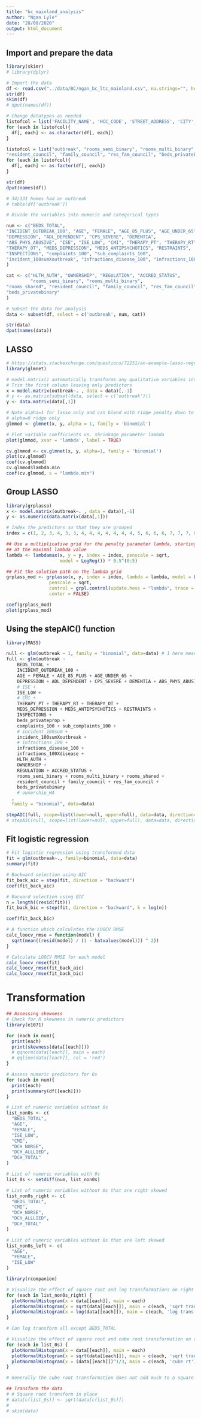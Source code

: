 ```yaml
---
title: "bc_mainland_analysis"
author: "Ngan Lyle"
date: "28/08/2020"
output: html_document
---
```

## Import and prepare the data
```r
library(skimr)
# library(dplyr)

# Import the data
df <- read.csv("../data/BC/ngan_bc_ltc_mainland.csv", na.strings="", header=TRUE)
str(df)
skim(df)
# dput(names(df))
```


```r
# Change datatypes as needed
listofcol = list('FACILITY_NAME', 'HCC_CODE', 'STREET_ADDRESS', 'CITY', 'POSTAL')
for (each in listofcol){
  df[, each] <- as.character(df[, each])
}

listofcol = list("outbreak", "rooms_semi_binary", "rooms_multi_binary", "rooms_shared", 
"resident_council", "family_council", "res_fam_council", "beds_privatebinary")
for (each in listofcol){
  df[, each] <- as.factor(df[, each])
}

str(df)
dput(names(df))

# 34/131 homes had an outbreak
# table(df['outbreak'])
```

```r
# Divide the variables into numeric and categorical types

num <- c("BEDS_TOTAL", 
"INCIDENT_OUTBREAK_100", "AGE", "FEMALE", "AGE_85_PLUS", "AGE_UNDER_65", 
"DEPRESSION", "ADL_DEPENDENT", "CPS_SEVERE", "DEMENTIA", 
"ABS_PHYS_ABUSIVE", "ISE", "ISE_LOW", "CMI", "THERAPY_PT", "THERAPY_RT", 
"THERAPY_OT", "MEDS_DEPRESSION", "MEDS_ANTIPSYCHOTICS", "RESTRAINTS", 
"INSPECTIONS", "complaints_100", "sub_complaints_100", 
"incident_100sumXoutbreak", "infractions_disease_100", "infractions_100Xdisease"
)

cat <- c("HLTH_AUTH", "OWNERSHIP", "REGULATION", "ACCRED_STATUS", 
         "rooms_semi_binary", "rooms_multi_binary", 
"rooms_shared", "resident_council", "family_council", "res_fam_council", 
"beds_privatebinary"
)

# Subset the data for analysis
data <- subset(df, select = c('outbreak', num, cat))

str(data)
dput(names(data))

```

## LASSO
```r
# https://stats.stackexchange.com/questions/72251/an-example-lasso-regression-using-glmnet-for-binary-outcome
library(glmnet)

# model.matrix() automatically transforms any qualitative variables into dummy variables
# Trim the first column leaving only predictors
x = model.matrix(outbreak~. , data = data)[,-1]
# y <- as.matrix(subset(data, select = c('outbreak')))
y <- data.matrix(data[,1])

# Note alpha=1 for lasso only and can blend with ridge penalty down to
# alpha=0 ridge only
glmmod <- glmnet(x, y, alpha = 1, family = 'binomial')

# Plot variable coefficients vs. shrinkage parameter lambda
plot(glmmod, xvar = 'lambda', label = TRUE)

cv.glmmod <- cv.glmnet(x, y, alpha=1, family = 'binomial')
plot(cv.glmmod)
coef(cv.glmmod)
cv.glmmod$lambda.min
coef(cv.glmmod, s = "lambda.min")

```

## Group LASSO
```r
library(grplasso)
x <- model.matrix(outbreak~. , data = data)[,-1]
y <- as.numeric(data.matrix(data[,1]))

# Index the predictors so that they are grouped
index = c(1, 2, 3, 4, 3, 3, 4, 4, 4, 4, 4, 4, 4, 5, 6, 6, 6, 7, 7, 7, 8, 9, 9, 10, 11, 12, 13, 14, 15, 16, 17, 18, 19, 20, 21, 22, 23, 24, 25, 26)

## Use a multiplicative grid for the penalty parameter lambda, starting
## at the maximal lambda value
lambda <- lambdamax(x, y = y, index = index, penscale = sqrt,
                    model = LogReg()) * 0.5^(0:5)

## Fit the solution path on the lambda grid
grplass_mod <- grplasso(x, y, index = index, lambda = lambda, model = LogReg(),
                penscale = sqrt,
                control = grpl.control(update.hess = "lambda", trace = 0),
                center = FALSE)

coef(grplass_mod)
plot(grplass_mod)

```
  

## Using the stepAIC() function
```r
library(MASS)

null <- glm(outbreak ~ 1, family = "binomial", data=data) # 1 here means the intercept 
full <- glm(outbreak ~ 
    BEDS_TOTAL + 
    INCIDENT_OUTBREAK_100 +
    AGE + FEMALE + AGE_85_PLUS + AGE_UNDER_65 +
    DEPRESSION + ADL_DEPENDENT + CPS_SEVERE + DEMENTIA + ABS_PHYS_ABUSIVE +
    # ISE + 
    ISE_LOW + 
    # CMI + 
    THERAPY_PT + THERAPY_RT + THERAPY_OT +
    MEDS_DEPRESSION + MEDS_ANTIPSYCHOTICS + RESTRAINTS +
    INSPECTIONS + 
    beds_privateprop +
    complaints_100 + sub_complaints_100 +
    # incident_100sum +
    incident_100sumXoutbreak +
    # infractions_100 +
    infractions_disease_100 +
    infractions_100Xdisease +
    HLTH_AUTH + 
    OWNERSHIP +
    REGULATION + ACCRED_STATUS + 
    rooms_semi_binary + rooms_multi_binary + rooms_shared +
    resident_council + family_council + res_fam_council + 
    beds_privatebinary 
    # ownership_HA
  ,
  family = "binomial", data=data)

stepAIC(full, scope=list(lower=null, upper=full), data=data, direction='backward')
# stepAIC(null, scope=list(lower=null, upper=full), data=data, direction='forward')
```

## Fit logistic regression
```r
# Fit logistic regression using transformed data
fit = glm(outbreak~., family=binomial, data=data)
summary(fit)
```

```r
# Backward selection using AIC
fit_back_aic = step(fit, direction = "backward")
coef(fit_back_aic)

# Bacward selection using BIC
n = length((resid(fit)))
fit_back_bic = step(fit, direction = "backward", k = log(n))

coef(fit_back_bic)

# A function which calculates the LOOCV RMSE
calc_loocv_rmse = function(model) {
  sqrt(mean((resid(model) / (1 - hatvalues(model))) ^ 2))
}

# Calculate LOOCV RMSE for each model
calc_loocv_rmse(fit)
calc_loocv_rmse(fit_back_aic)
calc_loocv_rmse(fit_back_bic)
```

# Transformation
```r
## Assessing skewness
# Check for R skewness in numeric predictors
library(e1071)

for (each in num){
  print(each)
  print(skewness(data[[each]]))
  # qqnorm(data[[each]], main = each)
  # qqline(data[[each]], col = 'red')
}

# Assess numeric predictors for 0s
for (each in num){
  print(each)
  print(summary(df[[each]]))
}

# List of numeric variables without 0s
list_non0s <- c(
  "BEDS_TOTAL", 
  "AGE", 
  "FEMALE", 
  "ISE_LOW", 
  "CMI", 
  "DCH_NURSE",
  "DCH_ALLLIED",
  "DCH_TOTAL"
)

# List of numeric variables with 0s
list_0s <- setdiff(num, list_non0s)

# List of numeric variables without 0s that are right skewed
list_non0s_right <- c(
  "BEDS_TOTAL", 
  "CMI", 
  "DCH_NURSE",
  "DCH_ALLLIED",
  "DCH_TOTAL"
)

# List of numeric variables without 0s that are left skewed
list_non0s_left <- c(
  "AGE", 
  "FEMALE", 
  "ISE_LOW"
)

library(rcompanion)

# Visualize the effect of square root and log transformations on right skewed data without 0s
for (each in list_non0s_right) {  
  plotNormalHistogram(x = data[[each]], main = each)
  plotNormalHistogram(x = sqrt(data[[each]]), main = c(each, 'sqrt trans'))
  plotNormalHistogram(x = log(data[[each]]), main = c(each, 'log trans'))
}

# Can log transform all except BEDS_TOTAL

# Visualize the effect of square root and cube root transformation on right skewed data with 0s
for (each in list_0s) {  
  plotNormalHistogram(x = data[[each]], main = each)
  plotNormalHistogram(x = sqrt(data[[each]]), main = c(each, 'sqrt trans'))
  plotNormalHistogram(x = (data[[each]])^1/3, main = c(each, 'cube rt'))
}

# Generally the cube root transformation does not add much to a square root transformation

## Transform the data
# # Square root transform in place
# data[c(list_0s)] <- sqrt(data[c(list_0s)])
# 
# skim(data)


```

```r

```

```r

```

```r

```

```r

```

```r

```

